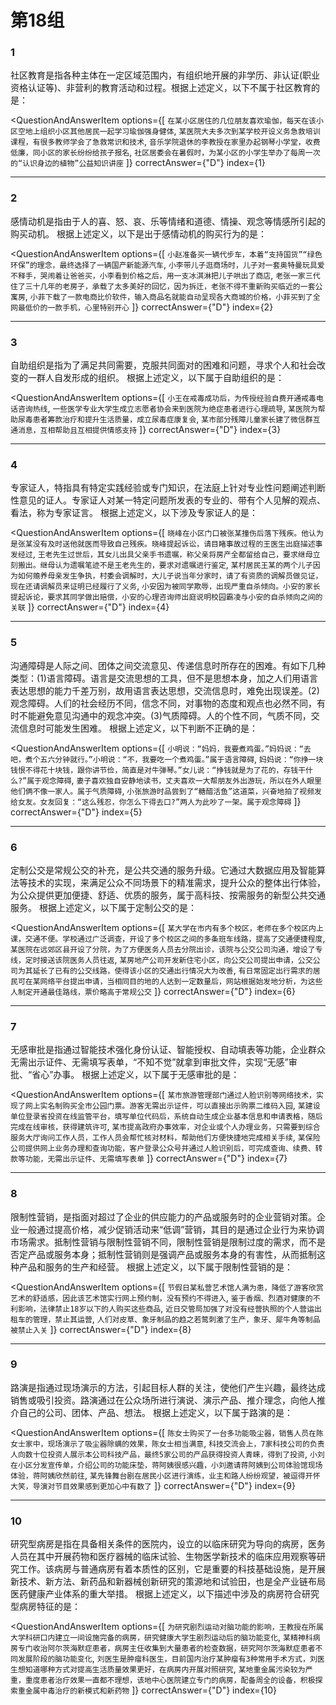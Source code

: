 
<AnswerCard/>

# 第18组

### 1
社区教育是指各种主体在一定区域范围内，有组织地开展的非学历、非认证(职业资格认证等)、非营利的教育活动和过程。根据上述定义，以下不属于社区教育的是：

<QuestionAndAnswerItem
    options={[
        `在某小区居住的几位朋友喜欢瑜伽，每天在该小区空地上组织小区其他居民一起学习瑜伽强身健体`,
        `某医院大夫多次到某学校开设义务急救培训课程，有很多教师学会了急救常识和技术`,
        `音乐学院退休的李教授在家里办起钢琴小学堂，收费低廉，同小区的家长纷纷给孩子报名`,
        `社区居委会在暑假时，为某小区的小学生举办了每周一次的“认识身边的植物”公益知识讲座`
    ]}
    correctAnswer={"D"}
    index={1}
>

</QuestionAndAnswerItem>

------

### 2
感情动机是指由于人的喜、怒、哀、乐等情绪和道德、情操、观念等情感所引起的购买动机。
根据上述定义，以下是出于感情动机的购买行为的是：

<QuestionAndAnswerItem
    options={[
        `小赵准备买一辆代步车，本着“支持国货”“绿色环保”的理念，最终选择了一辆国产新能源汽车`,
        `小李带儿子逛商场时，儿子对一套奥特曼玩具爱不释手，哭闹着让爸爸买，小李看到价格之后，用一支冰淇淋把儿子哄出了商店`,
        `老张一家三代住了三十几年的老房子，承载了太多美好的回忆，因为拆迁，老张不得不重新购买临近的一套公寓房`,
        `小菲下载了一款电商比价软件，输入商品名就能自动呈现各大商城的价格，小菲买到了全网最低价的一款手机，心里特别开心`
    ]}
    correctAnswer={"D"}
    index={2}
>

</QuestionAndAnswerItem>

------

### 3
自助组织是指为了满足共同需要，克服共同面对的困难和问题，寻求个人和社会改变的一群人自发形成的组织。
根据上述定义，以下属于自助组织的是：

<QuestionAndAnswerItem
    options={[
        `小王在戒毒成功后，为传授经验自费开通戒毒电话咨询热线`,
        `一些医学专业大学生成立志愿者协会来到医院为绝症患者进行心理疏导`,
        `某医院为帮助尿毒患者筹款治疗和提升生活质量，成立尿毒症康复会`,
        `某市部分残障儿童家长建了微信群互通消息，互相帮助且互相提供情感支持`
    ]}
    correctAnswer={"D"}
    index={3}
>

</QuestionAndAnswerItem>

------

### 4
专家证人，特指具有特定实践经验或专门知识，在法庭上针对专业性问题阐述判断性意见的证人。专家证人对某一特定问题所发表的专业的、带有个人见解的观点、看法，称为专家证言。
根据上述定义，以下涉及专家证人的是：

<QuestionAndAnswerItem
    options={[
        `晓峰在小区门口被张某撞伤后落下残疾。他认为是张某没有及时送他就医而导致自己残疾。晓峰提起诉讼，请目睹事故过程的王医生出庭描述事发经过`,
        `王老先生过世后，其女儿出具父亲手书遗嘱，称父亲将房产全都留给自己，要求继母立刻搬出。继母认为遗嘱笔迹不是王老先生的，要求对遗嘱进行鉴定`,
        `某村居民王某的两个儿子因为如何赡养母亲发生争执，村委会调解时，大儿子说当年分家时，请了有资质的调解员做见证，现在还请调解员来证明已经履行了义务`,
        `小安因为被同学欺辱，出现严重自杀倾向。小安的家长提起诉论，要求其同学做出赔偿，小安的心理咨询师出庭说明校园霸凌与小安的自杀倾向之间的关联`
    ]}
    correctAnswer={"D"}
    index={4}
>

</QuestionAndAnswerItem>

------

### 5
沟通障碍是人际之间、团体之间交流意见、传递信息时所存在的困难。有如下几种
类型：(1)语言障碍。语言是交流思想的工具，但不是思想本身，加之人们用语言表达思想的能力千差万别，故用语言表达思想，交流信息时，难免出现误差。(2)观念障碍。人们的社会经历不同，信念不同，对事物的态度和观点也必然不同，有时不能避免意见沟通中的观念冲突。(3)气质障碍。人的个性不同，气质不同，交流信息时可能发生困难。
根据上述定义，以下判断不正确的是：

<QuestionAndAnswerItem
    options={[
        `小明说：“妈妈，我要煮鸡蛋。”妈妈说：“去吧，煮个五六分钟就行。”小明说：“不，我要吃一个煮鸡蛋。”属于语言障碍`,
        `妈妈说：“你挣一块钱恨不得花十块钱，跟你讲节俭，简直是对牛弹琴。”女儿说：“挣钱就是为了花的，存钱干什么?”属于观念障碍`,
        `妻子喜欢独自安静地读书，丈夫喜欢一大帮朋友外出游玩，所以在外人眼里他们俩不像一家人。属于气质障碍`,
        `小张旅游时品尝到了“糖醋活鱼”这道菜，兴奋地拍了视频发给女友。女友回复：“这么残忍，你怎么下得去口?”两人为此吵了一架。属于观念障碍`
    ]}
    correctAnswer={"D"}
    index={5}
>

</QuestionAndAnswerItem>

------

### 6
定制公交是常规公交的补充，是公共交通的服务升级。它通过大数据应用及智能算法等技术的实现，来满足公众不同场景下的精准需求，提升公众的整体出行体验，为公众提供更加便捷、舒适、优质的服务，属于高科技、按需服务的新型公共交通服务。
根据上述定义，以下属于定制公交的是：

<QuestionAndAnswerItem
    options={[
        `某大学在市内有多个校区，老师在多个校区内上课，交通不便。学校通过广泛调查，开设了多个校区之间的多条班车线路，提高了交通便捷程度`,
        `某医院在远郊区县开设了分院，为了方便医务人员去分院出诊，该院与公交公司沟通，增设了专线，定时接送该院医务人员往返`,
        `某房地产公司开发新住宅小区，向公交公司提出申请，公交公司为其延长了已有的公交线路，使得该小区的交通出行情况大为改善`,
        `有日常固定出行需求的居民可在某网络平台提出申请，当相同目的地的人达到一定数量后，网站根据始发地分析，为这些人制定开通最佳路线，票价略高于常规公交`
    ]}
    correctAnswer={"D"}
    index={6}
>

</QuestionAndAnswerItem>

------

### 7
无感审批是指通过智能技术强化身份认证、智能授权、自动填表等功能，企业群众无需出示证件、无需填写表单，“不知不觉”就拿到审批文件，实现“无感”审批、“省心”办事。
根据上述定义，以下属于无感审批的是：

<QuestionAndAnswerItem
    options={[
        `某市旅游管理部门通过人脸识别等网络技术，实现了网上实名制购买全市公园门票。游客无需出示证件，可以直接出示购票二维码入园`,
        `某建设单位登录省投资在线监管平台，填写单位代码后，系统自动生成企业基本信息和申请表格，随后完成在线审核，获得建筑许可`,
        `某市提高政府办事效率，对企业或个人办理业务，只需要到综合服务大厅询问工作人员，工作人员会帮忙核对材料，帮助他们方便快捷地完成相关手续`,
        `某保险公司提供网上业务办理和查询功能，客户登录公众号并通过人脸识别后，可完成查询、续费、转款等功能，无需出示证件、无需填写表单`
    ]}
    correctAnswer={"D"}
    index={7}
>

</QuestionAndAnswerItem>

------

### 8
限制性营销，是指面对超过了企业的供应能力的产品或服务时的企业营销对策。企业一般通过提高价格，减少促销活动来“低调”营销，其目的是通过企业行为来协调市场需求。抵制性营销与限制性营销不同，限制性营销是限制过度的需求，而不是否定产品或服务本身；抵制性营销则是强调产品或服务本身的有害性，从而抵制这种产品和服务的生产和经营。
根据上述定义，以下属于限制性营销的是：

<QuestionAndAnswerItem
    options={[
        `节假日某私营艺术馆人满为患，降低了游客欣赏艺术的舒适感，因此该艺术馆实行网上预约制，没有预约不得进入`,
        `鉴于香烟、烈酒对健康的不利影响，法律禁止18岁以下的人购买这些商品`,
        `近日交管局加强了对没有经营执照的个人营运出租车的管理，禁止其运营`,
        `人们对皮草、象牙制品的趋之若鹜刺激了生产，象牙、犀牛角等制品被禁止入关`
    ]}
    correctAnswer={"D"}
    index={8}
>

</QuestionAndAnswerItem>

------

### 9
路演是指通过现场演示的方法，引起目标人群的关注，使他们产生兴趣，最终达成销售或吸引投资。路演通过在公众场所进行演说、演示产品、推介理念，向他人推介自己的公司、团体、产品、想法。
根据上述定义，以下属于路演的是：

<QuestionAndAnswerItem
    options={[
        `陈女士购买了一台多功能吸尘器，销售人员在陈女士家中，现场演示了吸尘器除螨的效果，陈女士相当满意`,
        `科技交流会上，7家科技公司的负责人向数十位投资人展示本公司科技产品，最终5家公司的产品获得投资人青睐，得到了投资`,
        `小刘在小区分发宣传单，介绍公司的功能床垫，蒋阿姨很感兴趣，小刘邀请蒋阿姨到公司体验馆现场体验，蒋阿姨欣然前往`,
        `某先锋舞台剧在居民小区进行演练，业主和路人纷纷观望，被逗得开怀大笑，导演对节目效果感到更加心中有数了`
    ]}
    correctAnswer={"D"}
    index={9}
>

</QuestionAndAnswerItem>

------

### 10
研究型病房是指在具备相关条件的医院内，设立的以临床研究为导向的病房，医务人员在其中开展药物和医疗器械的临床试验、生物医学新技术的临床应用观察等研究工作。该病房与普通病房有着本质性的区别，它是重要的科技基础设施，是开展新技术、新方法、新药品和新器械创新研究的策源地和试验田，也是全产业链布局医药健康产业体系的重大举措。
根据上述定义，以下描述中涉及的病房符合研究型病房特征的是：

<QuestionAndAnswerItem
    options={[
        `为研究剧烈运动对脑功能的影响，王教授在所属大学科研口内建立一间设施完备的病房，研究健康大学生剧烈运动后的脑功能变化`,
        `某精神科病房专门收治阿尔茨海默症患者，病房主任收集到大量患者的检查数据，研究阿尔茨海默症患者不同发展阶段的脑功能变化`,
        `刘医生是肿瘤科医生，目前国内治疗某肿瘤有3种常用手术方式，刘医生想知道哪种方式对提高生活质量效果更好，在病房内开展对照研究`,
        `某地重金属污染较为严重，重度患者治疗效果一直都不理想，该地中心医院建立专门的病房，配备周全的设备，积极探索重金属中毒治疗的新模式和新药物`
    ]}
    correctAnswer={"D"}
    index={10}
>

</QuestionAndAnswerItem>
